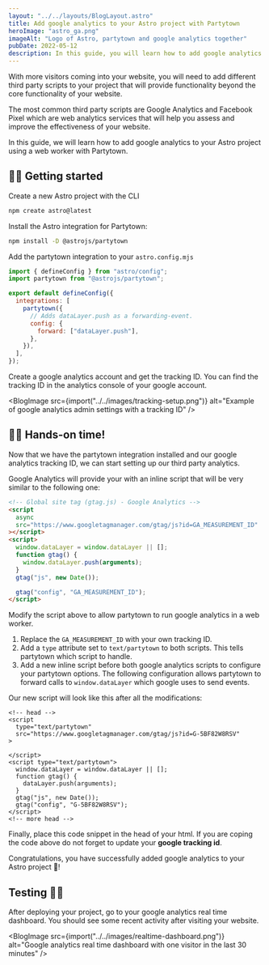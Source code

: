 ```yaml
---
layout: "../../layouts/BlogLayout.astro"
title: Add google analytics to your Astro project with Partytown
heroImage: "astro_ga.png"
imageAlt: "Logo of Astro, partytown and google analytics together"
pubDate: 2022-05-12
description: In this guide, you will learn how to add google analytics to your Astro project 🚀 using a web worker with Partytown.
---
```


With more visitors coming into your website, you will need to add different third party scripts to your project that will provide functionality beyond the core functionality of your website.

The most common third party scripts are Google Analytics and Facebook Pixel which are web analytics services that will help you assess and improve the effectiveness of your website.

In this guide, we will learn how to add google analytics to your Astro project using a web worker with Partytown.

## 🧑‍💻 Getting started

Create a new Astro project with the CLI

```bash
npm create astro@latest
```

Install the Astro integration for Partytown:

```bash
npm install -D @astrojs/partytown
```

Add the partytown integration to your `astro.config.mjs`

```js
import { defineConfig } from "astro/config";
import partytown from "@astrojs/partytown";

export default defineConfig({
  integrations: [
    partytown({
      // Adds dataLayer.push as a forwarding-event.
      config: {
        forward: ["dataLayer.push"],
      },
    }),
  ],
});
```

Create a google analytics account and get the tracking ID. You can find the tracking ID in the analytics console of your google account.

<BlogImage src={import("../../images/tracking-setup.png")} alt="Example of google analytics admin settings with a tracking ID" />

## 👩‍🚀 Hands-on time!

Now that we have the partytown integration installed and our google analytics tracking ID, we can start setting up our third party analytics.

Google Analytics will provide your with an inline script that will be very similar to the following one:

```html
<!-- Global site tag (gtag.js) - Google Analytics -->
<script
  async
  src="https://www.googletagmanager.com/gtag/js?id=GA_MEASUREMENT_ID"
></script>
<script>
  window.dataLayer = window.dataLayer || [];
  function gtag() {
    window.dataLayer.push(arguments);
  }
  gtag("js", new Date());

  gtag("config", "GA_MEASUREMENT_ID");
</script>
```

Modify the script above to allow partytown to run google analytics in a web worker.

1. Replace the `GA_MEASUREMENT_ID` with your own tracking ID.
2. Add a `type` attribute set to `text/partytown` to both scripts. This tells partytown which script to handle.
3. Add a new inline script before both google analytics scripts to configure your partytown options. The following configuration allows partytown to forward calls to `window.dataLayer` which google uses to send events.

Our new script will look like this after all the modifications:

```astro
<!-- head -->
<script
  type="text/partytown"
  src="https://www.googletagmanager.com/gtag/js?id=G-5BF82W8RSV"
>

</script>
<script type="text/partytown">
  window.dataLayer = window.dataLayer || [];
  function gtag() {
    dataLayer.push(arguments);
  }
  gtag("js", new Date());
  gtag("config", "G-5BF82W8RSV");
</script>
<!-- more head -->
```

Finally, place this code snippet in the head of your html. If you are coping the code above do not forget to update your **google tracking id**.

Congratulations, you have successfully added google analytics to your Astro project 🚀!

## Testing 👩‍🔬

After deploying your project, go to your google analytics real time dashboard. You should see some recent activity after visiting your website.

<BlogImage src={import("../../images/realtime-dashboard.png")} alt="Google analytics real time dashboard with one visitor in the last 30 minutes" />

